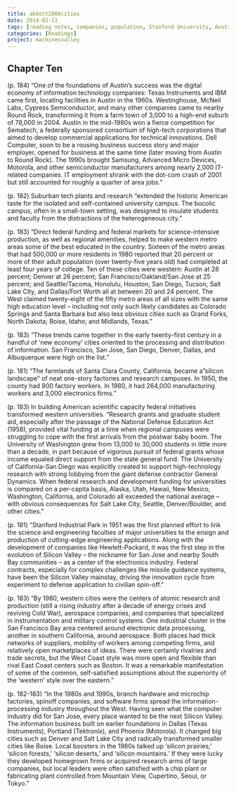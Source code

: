 ```yaml
---
title: abbott2008cities
date: 2014-02-11
tags: [reading notes, companies, population, Stanford University, Austin, Texas, California, urban growth, industrialization, Sematech, Samsung, Stanford Industrial Park]
categories: [Readings]
project: machinesvalley
---
```


## Chapter Ten

(p. 184) "One of the foundations of Austin's success was the digital economy of information technology companies: Texas Instruments and IBM came first, locating facilities in Austin in the 1960s. Westinghouse, McNeil Labs, Cypress Semiconductor, and many other companies came to nearby Round Rock, transforming it from a farm town of 3,000 to a high-end suburb of 78,000 in 2004. Austin in the mid-1980s won a fierce competition for Sematech, a federally sponsored consortium of high-tech corporations that aimed to develop commercial applications for technical innovations. Dell Computer, soon to be a rousing business success story and major employer, opened for business at the same time (later moving from Austin to Round Rock). The 1990s brought Samsung, Advanced Micro Devices, Motorola, and other semiconductor manufacturers among nearly 2,000 IT-related companies. IT employment shrank with the dot-com crash of 2001 but still accounted for roughly a quarter of area jobs."

(p. 182) Suburban tech plants and research "extended the historic American taste for the isolated and self-contained university campus. The bucolic campus, often in a small-town setting, was designed to insulate students and faculty from the distractions of the heterogeneous city."

(p. 183) "Direct federal funding and federal markets for science-intensive production, as well as regional amenities, helped to make western metro areas some of the best educated in the country. Sixteen of the metro areas that had 500,000 or more residents in 1980 reported that 20 percent or more of their adult population (over twenty-five years old) had completed at least four years of college. Ten of these cities were western: Austin at 28 percent; Denver at 26 percent; San Francisco/Oakland/San Jose at 25 percent; and Seattle/Tacoma, Honolulu, Houston, San Diego, Tucson, Salt Lake City, and Dallas/Fort Worth all at between 20 and 24 percent. The West claimed twenty-eight of the fifty metro areas of all sizes with the same high education level -- including not only such likely candidates as Colorado Springs and Santa Barbara but also less obvious cities such as Grand Forks, North Dakota; Boise, Idaho; and Midlands, Texas."

(p. 183) "These trends came together in the early twenty-first century in a handful of 'new economy' cities oriented to the processing and distribution of information. San Francisco, San Jose, San Diego, Denver, Dallas, and Albuquerque were high on the list."

(p. 181) "The farmlands of Santa Clara County, California, became a "silicon landscape" of neat one-story factories and research campuses. In 1950, the county had 800 factory workers. In 1980, it had 264,000 manufacturing workers and 3,000 electronics firms."

(p. 183) In building American scientific capacity federal initiatives transformed western universities. "Research grants and graduate student aid, especially after the passage of the National Defense Education Act (1958), provided vital funding at a time when regional campuses were struggling to cope with the first arrivals from the postwar baby boom. The University of Washington grew from 13,000 to 30,000 students in little more than a decade, in part because of vigorous pursuit of federal grants whose income equaled direct support from the state general fund. The University of California-San Diego was explicitly created to support high-technology research with strong lobbying from the giant defense contractor General Dynamics. When federal research and development funding for universities is compared on a per-capita basis, Alaska, Utah, Hawaii, New Mexico, Washington, California, and Colorado all exceeded the national average -- with obvious consequences for Salt Lake City, Seattle, Denver/Boulder, and other cities."

(p. 181) "Stanford Industrial Park in 1951 was the first planned effort to link the science and engineering faculties of major universities to the ensign and production of cutting-edge engineering applications. Along with the development of companies like Hewlett-Packard, it was the first step in the evolution of Silicon Valley -- the nickname for San Jose and nearby South Bay communities -- as a center of the electronics industry. Federal contracts, especially for complex challenges like missile guidance systems, have been the Silicon Valley mainstay, driving the innovation cycle from experiment to defense application to civilian spin-off."

(p. 183) "By 1980, western cities were the centers of atomic research and production (still a rising industry after a decade of energy crises and reviving Cold War), aerospace companies, and companies that specialized in instrumentation and military control systems. One industrial cluster in the San Francisco Bay area centered around electronic data processing, another in southern California, around aerospace. Both places had thick networks of suppliers, mobility of workers among competing firms, and relatively open marketplaces of ideas. There were certainly rivalries and trade secrets, but the West Coast style was more open and flexible than rival East Coast centers such as Boston. It was a remarkable manifestation of some of the common, self-satisfied assumptions about the superiority of the 'western' style over the eastern."

(p. 182-183) "In the 1980s and 1990s, branch hardware and microchip factories, spinoff companies, and software firms spread the information-processing industry throughout the West. Having seen what the computer industry did for San Jose, every place wanted to be the next Silicon Valley. The information business built on earlier foundations in Dallas (Texas Instruments), Portland (Tektronix), and Phoenix (Motorola). It changed big cities such as Denver and Salt Lake City and radically transformed smaller cities like Boise. Local boosters in the 1980s talked up 'silicon prairies,' 'silicon forests,' 'silicon deserts,' and 'silicon mountains.' If they were lucky they developed homegrown firms or acquired research arms of large companies, but local leaders were often satisfied with a chip plant or fabricating plant controlled from Mountain View, Cupertino, Seoul, or Tokyo."
